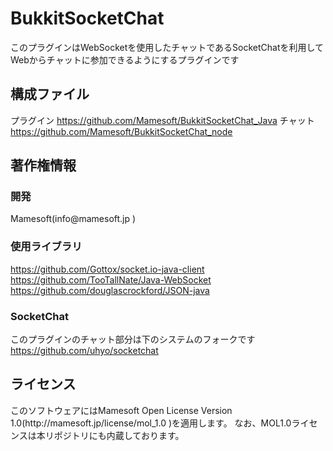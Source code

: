 =BukkitSocketChat=
このプラグインはWebSocketを使用したチャットであるSocketChatを利用してWebからチャットに参加できるようにするプラグインです

==構成ファイル==
プラグイン
https://github.com/Mamesoft/BukkitSocketChat_Java
チャット
https://github.com/Mamesoft/BukkitSocketChat_node


==著作権情報==
===開発===
Mamesoft(info@mamesoft.jp )

===使用ライブラリ===
https://github.com/Gottox/socket.io-java-client
https://github.com/TooTallNate/Java-WebSocket
https://github.com/douglascrockford/JSON-java

===SocketChat===
このプラグインのチャット部分は下のシステムのフォークです
https://github.com/uhyo/socketchat


==ライセンス==
このソフトウェアにはMamesoft Open License Version 1.0(http://mamesoft.jp/license/mol_1.0 )を適用します。
なお、MOL1.0ライセンスは本リポジトリにも内蔵しております。